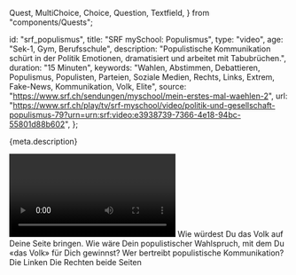   Quest,
  MultiChoice,
  Choice,
  Question,
  Textfield,
} from "components/Quests";

  id: "srf_populismus",
  title: "SRF mySchool: Populismus",
  type: "video",
  age: "Sek-1, Gym, Berufsschule",
  description:
    "Populistische Kommunikation schürt in der Politik Emotionen, dramatisiert und arbeitet mit Tabubrüchen.",
  duration: "15 Minuten",
  keywords:
    "Wahlen, Abstimmen, Debattieren, Populismus, Populisten, Parteien, Soziale Medien, Rechts, Links, Extrem, Fake-News, Kommunikation, Volk, Elite",
  source: "https://www.srf.ch/sendungen/myschool/mein-erstes-mal-waehlen-2",
  url:
    "https://www.srf.ch/play/tv/srf-myschool/video/politik-und-gesellschaft-populismus-79?urn=urn:srf:video:e3938739-7366-4e18-94bc-55801d88b602",
};

<Ref source={meta.source}>
  <p>{meta.description}</p>
  <Video url={meta.url} />
</Ref>

<!-- Hast Du Dir das Video angesehen? Schreib in die Klassendiskussion einen
    Satz, mit dem Du «das Volk» auf Deine Seite bringen möchtest.-->

<Quest  allowGroups>

<Question>
  Wie würdest Du das Volk auf Deine Seite bringen. Wie wäre Dein populistischer
  Wahlspruch, mit dem Du «das Volk» für Dich gewinnst?
  <Textfield id="1" />
</Question>

<Question>
  Wer bertreibt populistische Kommunikation?

<MultiChoice id="2" row>
  <Choice>Die Linken</Choice>
  <Choice>Die Rechten</Choice>
  <Choice correct>beide Seiten</Choice>
</MultiChoice>
</Question>
</Quest>
